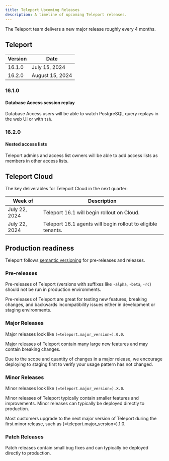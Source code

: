 ```yaml
---
title: Teleport Upcoming Releases
description: A timeline of upcoming Teleport releases.
---
```


The Teleport team delivers a new major release roughly every 4 months.

## Teleport

| Version | Date           |
|---------|----------------|
| 16.1.0  | July 15, 2024  |
| 16.2.0  | August 15, 2024 |

### 16.1.0

#### Database Access session replay

Database Access users will be able to watch PostgreSQL query replays in the web UI or with `tsh`.

### 16.2.0

#### Nested access lists

Teleport admins and access list owners will be able to add access lists as members in other access lists.

## Teleport Cloud

The key deliverables for Teleport Cloud in the next quarter:

| Week of       | Description                                                  |
|---------------|--------------------------------------------------------------|
| July 22, 2024 | Teleport 16.1 will begin rollout on Cloud.                   |
| July 22, 2024 | Teleport 16.1 agents will begin rollout to eligible tenants. |

## Production readiness

Teleport follows [semantic versioning](https://semver.org) for pre-releases and
releases.

### Pre-releases

Pre-releases of Teleport (versions with suffixes like `-alpha`, `-beta`, `-rc`)
should not be run in production environments.

Pre-releases of Teleport are great for testing new features, breaking changes,
and backwards incompatibility issues either in development or staging
environments.

### Major Releases

Major releases look like `(=teleport.major_version=).0.0`.

Major releases of Teleport contain many large new features and may contain
breaking changes.

Due to the scope and quantity of changes in a major release, we encourage
deploying to staging first to verify your usage pattern has not changed.

### Minor Releases

Minor releases look like `(=teleport.major_version=).X.0`.

Minor releases of Teleport typically contain smaller features and improvements.
Minor releases can typically be deployed directly to production.

Most customers upgrade to the next major version of Teleport during the first
minor release, such as (=teleport.major_version=).1.0.

### Patch Releases

Patch releases contain small bug fixes and can typically be deployed directly
to production.
